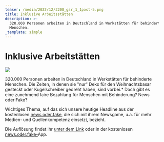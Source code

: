 ```yaml
---
teaser: /media/2022/12/2208_gsr_1_1post-5.png
title: Inklusive Arbeitsstätten
description: >-
  320.000 Personen arbeiten in Deutschland in Werkstätten für behinderte
  Menschen.
_template: simple
---
```


# Inklusive Arbeitstätten

![](/media/2022/12/2208_gsr_1_1post-5.png)

320\.000 Personen arbeiten in Deutschland in Werkstätten für behinderte Menschen. Die Zeiten, in denen sie "nur" Deko für den Weihnachtsbasar gesteckt oder Kugelschreiber gedreht haben, sind vorbei.\* Doch gibt es eine zunehmend faire Bezahlung für Menschen mit Behinderung? News oder Fake?

Wichtiges Thema, auf das sich unsere heutige Headline aus der kostenlosen [news.oder.fake](https://www.facebook.com/newsoderfake?__cft__%5B0%5D=AZUAXauvYDfnC3HNWypMwbdPcwpIKu3PYQAlUu9l62r9Eus12VUoG_DMGfQfaYyBnidqg2YPzycFWvvtScFun1kIid38Fuvb1o3j1hcOHhON4oQ28D5qewqHDOuRpCVLCklk3ibbtbSP65H12che8L7LbIT9m7nkvDKpKGDYDs-CACiEmTOph2G6liAKZD-9x_u_kFSMGrWpwQ8VvFbgqZEl&__tn__=-%5DK-R), die sich mit ihrem Newsgame, u.a. für mehr Medien- und Quellenkompetenz einsetzt, bezieht.

Die Auflösung findet ihr [unter dem Link](https://headline.newsoderfake.de/bezahlung-menschen-mit-behinderung-CezndQ) oder in der kostenlosen [news.oder.fake-](https://newsoderfake.de/)App.
